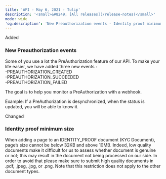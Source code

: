 ```yaml
---
title: 'API - May 6, 2021 - Tulip'  
description: '<small>&#8249; [All releases](/release-notes)</small>'  
mode: wide  
'og:description': 'New Preauthorization events - Identity proof minimum size'  
---
```

  
  <div class="pill pill-green rn-pill">Added</div> 
  
### New Preauthorization events  

Some of you use a lot the PreAuthorization feature of our API. To make your life easier, we have added three new events :  
-PREAUTHORIZATION_CREATED  
-PREAUTHORIZATION_SUCCEEDED  
-PREAUTHORIZATION_FAILED  

The goal is to help you monitor a PreAuthorization with a webhook.  

Example: If a PreAuthorization is desynchronized, when the status is updated, you will be able to know it.  
  <div class="pill pill-blue rn-pill">Changed</div> 
  
### Identity proof minimum size  

When adding a page to an IDENTITY_PROOF document (KYC Document), page’s size cannot be below 32KB and above 10MB. Indeed, low quality documents make it difficult for us to assess whether document is genuine or not; this may result in the document not being processed on our side. In order to avoid that please make sure to submit high quality documents in .pdf, .jpeg, .jpg, or .png. Note that this restriction does not apply to the other document types.